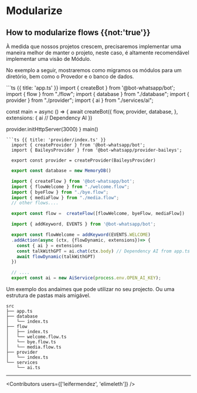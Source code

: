 

# Modularize

## How to modularize flows {{not:'true'}}

À medida que nossos projetos crescem, precisaremos implementar uma maneira melhor de manter o projeto, neste caso, é altamente recomendável implementar uma visão de Módulo.

No exemplo a seguir, mostraremos como migramos os módulos para um diretório, bem como o Provedor e o banco de dados.

<CodeGroup>
```ts {{ title: 'app.ts' }}
  import { createBot } from '@bot-whatsapp/bot';
  import { flow } from "./flow";
  import { database } from "./database";
  import { provider } from "./provider";
  import { ai } from "./services/ai";

  const main = async () => {
  await createBot({
          flow,
          provider,
          database,
      },
          extensions: {
          ai // Dependency AI 
      })

  provider.initHttpServer(3000)
}
main()
```
```ts {{ title: 'provider/index.ts' }}
  import { createProvider } from '@bot-whatsapp/bot';
  import { BaileysProvider } from '@bot-whatsapp/provider-baileys';

  export const provider = createProvider(BaileysProvider)
```
```ts {{ title: 'database/index.ts' }}
  export const database = new MemoryDB()
```
```ts {{ title: 'flow/index.ts' }}
  import { createFlow } from '@bot-whatsapp/bot';
  import { flowWelcome } from "./welcome.flow";
  import { byeFlow } from "./bye.flow";
  import { mediaFlow } from "./media.flow";
  // other flows....

  export const flow =  createFlow([flowWelcome, byeFlow, mediaFlow])
```
```ts {{ title: 'flow/welcome.flow.ts' }}
  import { addKeyword, EVENTS } from '@bot-whatsapp/bot';

  export const flowWelcome = addKeyword(EVENTS.WELCOME)
  .addAction(async (ctx, {flowDynamic, extensions})=> {
    const { ai } = extensions
    const talkWithGPT = ai.chat(ctx.body) // Dependency AI from app.ts
    await flowDynamic(talkWithGPT)
  })
```
```ts {{ title: 'services/ai.ts' }}
  // ....
  export const ai = new AiService(process.env.OPEN_AI_KEY);
```
</CodeGroup>

Um exemplo dos andaimes que pode utilizar no seu projecto. Ou uma estrutura de pastas mais amigável.
``` {{title:'structure'}}
src
├── app.ts
├── database
│   └── index.ts
├── flow
│   ├── index.ts
│   └── welcome.flow.ts
│   └── bye.flow.ts
│   └── media.flow.ts
├── provider
│   └── index.ts
└── services
    └── ai.ts
```
----

<Guides />

<Resources />

<Contributors users={['leifermendez', 'elimeleth']} />